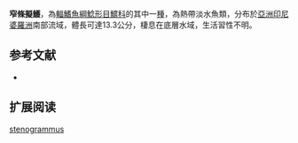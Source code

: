 {{Speciesbox
| name = 窄條擬鱯
| image = 
| image_width = 250px
| image_caption = 
| status = LC
| status_system = IUCN3.1
| genus = Pseudomystus
| species = stenogrammus
| authority = Ng & Siebert, 2005
| synonyms = 
}}
'''窄條擬鱯'''，為[[輻鰭魚綱|輻鰭魚綱]][[鯰形目|鯰形目]][[鱨科|鱨科]]的其中一[[種|種]]，為熱帶淡水魚類，分布於[[亞洲|亞洲]][[印尼|印尼]][[婆羅洲|婆羅洲]]南部流域，體長可達13.3公分，棲息在底層水域，生活習性不明。

==参考文献==
*{{FishBase_species|genus=Pseudomystus|species=stenogrammus|year=2015|month=4}}

== 扩展阅读 ==
{{refbegin}}
{{wikispecies-inline|Pseudomystus stenogrammus|窄條擬鱯}}
{{refend}}
{{Taxonbar|from=Q6408758}}

[[Category:擬鱯屬|stenogrammus]]